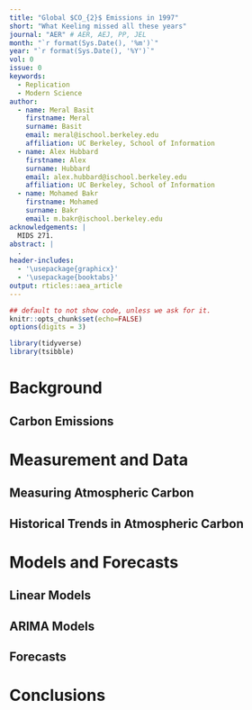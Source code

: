 ```yaml
---
title: "Global $CO_{2}$ Emissions in 1997"
short: "What Keeling missed all these years"
journal: "AER" # AER, AEJ, PP, JEL
month: "`r format(Sys.Date(), '%m')`"
year: "`r format(Sys.Date(), '%Y')`"
vol: 0
issue: 0
keywords:
  - Replication
  - Modern Science
author:
  - name: Meral Basit
    firstname: Meral
    surname: Basit
    email: meral@ischool.berkeley.edu
    affiliation: UC Berkeley, School of Information
  - name: Alex Hubbard
    firstname: Alex
    surname: Hubbard
    email: alex.hubbard@ischool.berkeley.edu
    affiliation: UC Berkeley, School of Information
  - name: Mohamed Bakr
    firstname: Mohamed 
    surname: Bakr
    email: m.bakr@ischool.berkeley.edu
acknowledgements: | 
  MIDS 271.
abstract: | 
  . 
header-includes: 
  - '\usepackage{graphicx}'
  - '\usepackage{booktabs}'
output: rticles::aea_article
---
```


```r
## default to not show code, unless we ask for it.
knitr::opts_chunk$set(echo=FALSE)
options(digits = 3)
```

```r
library(tidyverse)
library(tsibble)
```

# Background 
## Carbon Emissions 

# Measurement and Data 
## Measuring Atmospheric Carbon 

## Historical Trends in Atmospheric Carbon

# Models and Forecasts 

## Linear Models 

## ARIMA Models 

## Forecasts 

# Conclusions 




